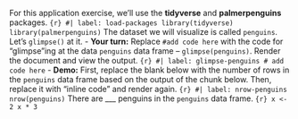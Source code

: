 For this application exercise, we'll use the **tidyverse** and **palmerpenguins** packages. ```{r} #| label: load-packages library(tidyverse) library(palmerpenguins) ``` The dataset we will visualize is called `penguins`. Let's `glimpse()` at it. - **Your turn:** Replace `#add code here` with the code for "glimpse"ing at the data `penguins` data frame – `glimpse(penguins)`. Render the document and view the output. ```{r} #| label: glimpse-penguins # add code here ``` - **Demo:** First, replace the blank below with the number of rows in the `penguins` data frame based on the output of the chunk below. Then, replace it with "inline code" and render again. ```{r} #| label: nrow-penguins nrow(penguins) ``` There are \_\_\_ penguins in the `penguins` data frame. ```{r} x <- 2 x * 3 ```